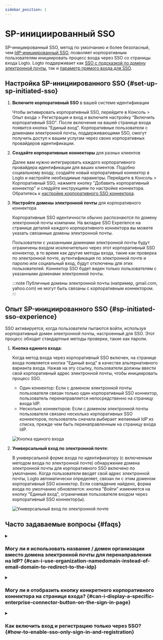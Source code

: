 ```yaml
---
sidebar_position: 1
---
```


# SP-инициированный SSO

SP-инициированный SSO, метод по умолчанию и более безопасный, чем [IdP-инициированный SSO](/end-user-flows/enterprise-sso/idp-initiated-sso), позволяет корпоративным пользователям инициировать процесс входа через SSO со страницы входа Logto. Logto поддерживает как [SSO с подсказкой по домену электронной почты](#sp-initiated-sso-experience), так и [параметр прямого входа для SSO](/end-user-flows/authentication-parameters/direct-sign-in#enterprise-sso).

## Настройка SP-инициированного SSO \{#set-up-sp-initiated-sso}

1. **Включите корпоративный SSO** в вашей системе идентификации

   Чтобы активировать корпоративный SSO, перейдите в <CloudLink to="/sign-in-experience/sign-up-and-sign-in">Консоль > Опыт входа > Регистрация и вход</CloudLink> и включите настройку "Включить корпоративный SSO". После включения на вашей странице входа появится кнопка "Единый вход". Корпоративные пользователи с доменами электронной почты, поддерживающими SSO, смогут получить доступ к вашим услугам через своих корпоративных провайдеров идентификации.

2. **Создайте корпоративные коннекторы** для разных клиентов

   Далее вам нужно интегрировать каждого корпоративного провайдера идентификации для ваших клиентов. Подобно социальному входу, создайте новый корпоративный коннектор в Logto и настройте необходимые параметры. Перейдите в <CloudLink to="/enterprise-sso">Консоль > Корпоративный SSO</CloudLink>, нажмите кнопку "Добавить корпоративный коннектор" и следуйте инструкциям по настройке коннектора. Обратитесь к [настройке корпоративного SSO коннектора](/connectors/enterprise-connectors/).

3. **Настройте домены электронной почты** для корпоративного коннектора

   Корпоративные SSO идентичности обычно распознаются по домену электронной почты компании. На вкладке SSO Experience на странице деталей каждого корпоративного коннектора вы можете указать связанные домены электронной почты.

   Пользователи с указанными доменами электронной почты будут ограничены входом исключительно через этот корпоративный SSO коннектор, в то время как другие методы входа, такие как проверка по электронной почте, аутентификация по электронной почте и паролю или социальный вход, будут отключены для этих пользователей. Коннектор SSO будет виден только пользователям с указанными доменами электронной почты.

   :::note
   Публичные домены электронной почты (например, gmail.com, yahoo.com) не могут быть связаны с корпоративным коннектором.
   :::

## Опыт SP-инициированного SSO \{#sp-initiated-sso-experience}

SSO активируется, когда пользователи пытаются войти, используя корпоративный домен электронной почты, настроенный для SSO. Этот процесс обходит стандартные методы проверки, такие как пароли.

1. **Кнопка единого входа**:

   Когда метод входа через корпоративный SSO включен, на странице входа появляется кнопка "Единый вход" в качестве альтернативного варианта входа. Нажав на эту ссылку, пользователи должны ввести свой корпоративный адрес электронной почты, чтобы инициировать процесс SSO.

   - Один коннектор: Если с доменом электронной почты пользователя связан только один корпоративный SSO коннектор, пользователь перенаправляется непосредственно на страницу входа IdP.
   - Несколько коннекторов: Если с доменом электронной почты пользователя связано несколько корпоративных SSO коннекторов, пользователь сначала выбирает желаемый IdP из списка, прежде чем быть перенаправленным на страницу входа IdP.

   ![Кнопка единого входа](./assets/sso-button-sign-in.png)

2. **Универсальный вход по электронной почте**:

   В универсальной форме входа по идентификатору (с включенным методом входа по электронной почте) обнаружение домена электронной почты для корпоративного SSO включено по умолчанию. Когда пользователи вводят свой адрес электронной почты, Logto автоматически определяет, связан ли с этим доменом корпоративный SSO коннектор. Если совпадение найдено, форма входа по умолчанию обновляется: кнопка "Войти" изменяется на кнопку "Единый вход", ограничивая пользователя входом через корпоративный SSO коннектор(ы).

   ![Универсальный вход по электронной почте](./assets/sso-email-sign-in.png)

## Часто задаваемые вопросы \{#faqs}

<details>
  <summary>

### Могу ли я использовать название / домен организации вместо домена электронной почты для перенаправления на IdP? \{#can-i-use-organization-namedomain-instead-of-email-domain-to-redirect-to-the-idp}

</summary>

В настоящее время предустановленный опыт входа Logto поддерживает только **SSO с подсказкой по домену электронной почты**, а не **SSO с подсказкой по домену организации**.

Вы можете создать пользовательскую страницу маршрутизации на стороне клиента, используя параметры аутентификации с `directSignIn:'sso:{connectorId}`. Эта страница будет перенаправлять крупных корпоративных клиентов на соответствующий IdP на основе их домена организации. Узнайте больше о [параметре прямого входа](/end-user-flows/authentication-parameters/direct-sign-in/).

</details>

<details>
  <summary>

### Могу ли я отобразить кнопку конкретного корпоративного коннектора на странице входа? \{#can-i-display-a-specific-enterprise-connector-button-on-the-sign-in-page}

</summary>

Разные корпоративные клиенты используют разных провайдеров идентификации для управления своими сотрудниками и запрашивают разные области (OIDC) или атрибуты (SAML). Поэтому не рекомендуется отображать кнопку корпоративного коннектора, предназначенную для конкретного клиента, на общей странице входа.

Однако, если вы разрабатываете продукт для B2E и хотите показать кнопку для конкретного корпоративного клиента, вы можете создать пользовательскую страницу входа и использовать `directSignIn:sso` для правильной маршрутизации кнопки. Узнайте больше о [параметре прямого входа](/end-user-flows/authentication-parameters/direct-sign-in/).

</details>

<details>

<summary>

### Как включить вход и регистрацию только через SSO? \{#how-to-enable-sso-only-sign-in-and-registration}

</summary>

Чтобы включить вход и регистрацию только через SSO, выполните следующие шаги:

1. Настройте в <CloudLink to="/sign-in-experience/sign-up-and-sign-in">Консоль > Опыт входа > Регистрация и вход</CloudLink>
   - Регистрация: Не применимо
   - Вход: Нет
   - Социальный вход: Нет
   - Корпоративный SSO: Включен
   - Регистрация пользователей: Отключена
2. Вручную добавьте пользователей, введя их корпоративный адрес электронной почты в <CloudLink to="/users">Консоль > Управление пользователями</CloudLink> или импортируйте через [Management API](https://openapi.logto.io/operation/operation-createuser).
3. Когда пользователи впервые входят через SSO, Logto [автоматически связывает](/end-user-flows/enterprise-sso/enterprise-sso-identity#enterprise-sso-account-linking) их существующий адрес электронной почты с их SSO аккаунтом.

</details>
